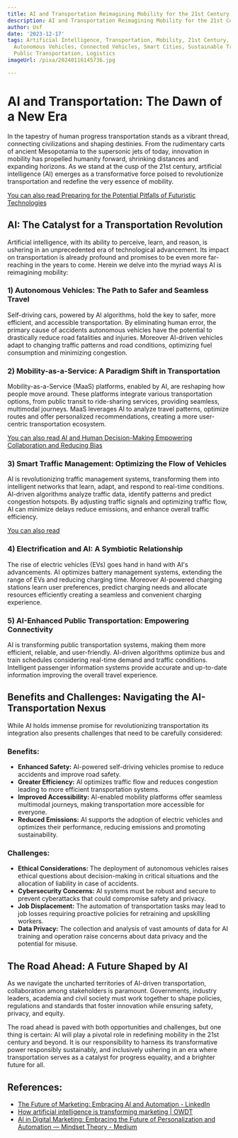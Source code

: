 ```yaml
---
title: AI and Transportation Reimagining Mobility for the 21st Century
description: AI and Transportation Reimagining Mobility for the 21st Century
author: Usf
date: '2023-12-17'
tags: Artificial Intelligence, Transportation, Mobility, 21st Century, Future of Transportation,
  Autonomous Vehicles, Connected Vehicles, Smart Cities, Sustainable Transportation,
  Public Transportation, Logistics
imageUrl: /pixa/20240116145736.jpg

---
```

# AI and Transportation: The Dawn of a New Era

In the  tapestry of human progress transportation stands as a vibrant thread, connecting civilizations and shaping destinies. From the rudimentary carts of ancient Mesopotamia to the supersonic jets of today, innovation in mobility has propelled  humanity forward, shrinking distances and expanding horizons. As we  stand at the cusp of the 21st century,  artificial intelligence (AI) emerges as a transformative force  poised  to revolutionize transportation and redefine the very essence of mobility.

[You can also read Preparing for the Potential Pitfalls of Futuristic Technologies](Preparing%20for%20the%20Potential%20Pitfalls%20of%20Futuristic%20Technologies)


## AI: The Catalyst for a Transportation Revolution

Artificial intelligence, with its ability  to perceive, learn, and reason, is ushering in an unprecedented era of technological advancement.  Its impact on transportation  is already profound and promises to be even more far-reaching in the  years to come. Herein we delve  into the myriad ways AI is reimagining mobility:

### 1) Autonomous Vehicles: The Path to Safer and Seamless Travel

Self-driving cars, powered  by AI  algorithms, hold the key to safer,  more efficient, and accessible transportation. By eliminating human error, the  primary cause of accidents autonomous vehicles have the potential to drastically reduce  road fatalities and injuries. Moreover AI-driven vehicles adapt to changing  traffic patterns and road conditions, optimizing fuel consumption and minimizing congestion.

### 2) Mobility-as-a-Service: A Paradigm Shift in Transportation

Mobility-as-a-Service  (MaaS) platforms, enabled by AI, are  reshaping how people move around. These platforms integrate  various transportation options, from public transit to ride-sharing services,  providing seamless, multimodal journeys. MaaS leverages AI to analyze travel patterns, optimize routes  and offer personalized  recommendations, creating a more user-centric  transportation ecosystem.

[You can also  read  AI and Human  Decision-Making Empowering Collaboration and Reducing Bias](AI%20and%20Human%20Decision-Making%20Empowering%20Collaboration%20and%20Reducing%20Bias)


### 3) Smart Traffic Management: Optimizing the Flow of Vehicles

AI is  revolutionizing  traffic management systems, transforming them into intelligent  networks that learn, adapt, and respond to real-time conditions.  AI-driven algorithms analyze  traffic data, identify  patterns and predict congestion hotspots. By adjusting  traffic signals and optimizing traffic flow, AI  can minimize delays reduce emissions, and enhance overall traffic  efficiency.

[You can also read ]()


### 4) Electrification and AI: A Symbiotic  Relationship

The rise of  electric vehicles (EVs) goes hand in hand with AI's advancements. AI optimizes battery management systems, extending the range of EVs and reducing charging time. Moreover  AI-powered charging stations learn user preferences, predict charging needs and allocate resources efficiently creating a seamless and convenient charging experience.

### 5) AI-Enhanced Public  Transportation:  Empowering Connectivity

AI is transforming  public transportation systems, making  them more efficient,  reliable, and user-friendly. AI-driven algorithms optimize bus and train schedules considering  real-time demand and traffic conditions. Intelligent passenger information systems provide accurate and up-to-date information improving the overall travel  experience.

## Benefits and Challenges: Navigating the AI-Transportation  Nexus

While  AI holds immense promise for revolutionizing transportation its integration also presents challenges that need  to be carefully considered:

### Benefits:

- **Enhanced Safety:** AI-powered  self-driving vehicles promise to reduce accidents and improve  road safety.
- **Greater Efficiency:** AI optimizes traffic flow and reduces congestion leading to more efficient transportation systems.
- **Improved Accessibility:** AI-enabled mobility platforms offer seamless multimodal journeys, making  transportation more accessible for everyone.
- **Reduced Emissions:** AI supports the adoption of electric vehicles and optimizes their performance, reducing emissions and promoting sustainability.

### Challenges:

- **Ethical Considerations:** The deployment  of autonomous vehicles raises ethical questions about decision-making in critical situations and the allocation of liability in case of accidents.
- **Cybersecurity Concerns:** AI systems must  be robust and secure  to prevent cyberattacks that could compromise safety and privacy.
- **Job  Displacement:** The automation of transportation tasks may lead to job losses requiring proactive policies for  retraining and upskilling workers.
- **Data Privacy:** The collection and analysis of vast amounts of data for AI training and operation  raise concerns about data privacy and the potential for misuse.

## The Road  Ahead: A Future Shaped by AI

As we navigate the uncharted territories of AI-driven transportation, collaboration among stakeholders is paramount.  Governments, industry leaders, academia  and civil society must work together to shape policies, regulations and standards that foster innovation while ensuring safety, privacy, and equity.

The road  ahead is paved with  both opportunities and challenges, but one thing is  certain: AI will play a pivotal role in redefining mobility in the 21st century  and beyond.  It is our  responsibility to harness its transformative power responsibly sustainably, and inclusively ushering in  an era  where transportation serves as  a catalyst for progress  equality, and a brighter future for all.

## References:
- [The Future of Marketing: Embracing AI and Automation - LinkedIn](https://www.linkedin.com/pulse/future-marketing-embracing-ai-automation-cass-hoang-yhfcc)
- [How artificial intelligence is transforming marketing | OWDT](https://owdt.com/article/how-artificial-intelligence-is-transforming-marketing/)
- [AI in Digital Marketing: Embracing the Future of Personalization and Automation — Mindset Theory - Medium](https://mindsettheory.medium.com/ai-in-digital-marketing-embracing-the-future-of-personalization-and-automation-mindset-theory-7e1df85796d1)
